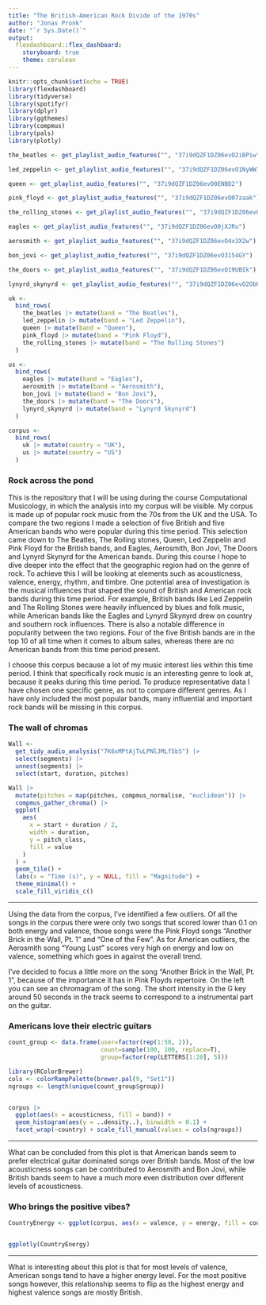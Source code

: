 ```yaml
---
title: "The British-American Rock Divide of the 1970s"
author: "Jonas Pronk"
date: "`r Sys.Date()`"
output: 
  flexdashboard::flex_dashboard:
    storyboard: true
    theme: cerulean
---
```


```r
knitr::opts_chunk$set(echo = TRUE)
library(flexdashboard)
library(tidyverse)
library(spotifyr)
library(dplyr)
library(ggthemes)
library(compmus)
library(pals)
library(plotly)
```

```r
the_beatles <- get_playlist_audio_features("", "37i9dQZF1DZ06evO2iBPiw")

led_zeppelin <- get_playlist_audio_features("", "37i9dQZF1DZ06evO1NyWWI")

queen <- get_playlist_audio_features("", "37i9dQZF1DZ06evO0ENBD2")

pink_floyd <- get_playlist_audio_features("", "37i9dQZF1DZ06evO07zaak")

the_rolling_stones <- get_playlist_audio_features("", "37i9dQZF1DZ06evO19s0CZ")

eagles <- get_playlist_audio_features("", "37i9dQZF1DZ06evO0jXJRu")

aerosmith <- get_playlist_audio_features("", "37i9dQZF1DZ06evO4x3X2w")

bon_jovi <- get_playlist_audio_features("", "37i9dQZF1DZ06evO3154GY")

the_doors <- get_playlist_audio_features("", "37i9dQZF1DZ06evO19UBIk")

lynyrd_skynyrd <- get_playlist_audio_features("", "37i9dQZF1DZ06evO2ObHwc")

uk <-
  bind_rows(
    the_beatles |> mutate(band = "The Beatles"),
    led_zeppelin |> mutate(band = "Led Zeppelin"),
    queen |> mutate(band = "Queen"),
    pink_floyd |> mutate(band = "Pink Floyd"),
    the_rolling_stones |> mutate(band = "The Rolling Stones")
  )

us <-
  bind_rows(
    eagles |> mutate(band = "Eagles"),
    aerosmith |> mutate(band = "Aerosmith"),
    bon_jovi |> mutate(band = "Bon Jovi"),
    the_doors |> mutate(band = "The Doors"),
    lynyrd_skynyrd |> mutate(band = "Lynyrd Skynyrd")
  )

corpus <-
  bind_rows(
    uk |> mutate(country = "UK"),
    us |> mutate(country = "US")
  )
```

### Rock across the pond


This is the repository that I will be using during the course Computational Musicology, in which the analysis into my corpus will be visible. My corpus is made up of popular rock music from the 70s from the UK and the USA. To compare the two regions I made a selection of five British and five American bands who were popular during this time period. This selection came down to The Beatles, The Rolling stones, Queen, Led Zeppelin and Pink Floyd for the British bands, and Eagles, Aerosmith, Bon Jovi, The Doors and Lynyrd Skynyrd for the American bands. During this course I hope to dive deeper into the effect that the geographic region had on the genre of rock. To achieve this I will be looking at elements such as acousticness, valence, energy, rhythm, and timbre.
One potential area of investigation is the musical influences that shaped the sound of British and American rock bands during this time period. For example, British bands like Led Zeppelin and The Rolling Stones were heavily influenced by blues and folk music, while American bands like the Eagles and Lynyrd Skynyrd drew on country and southern rock influences. There is also a notable difference in popularity between the two regions. Four of the five British bands are in the top 10 of all time when it comes to album sales, whereas there are no American bands from this time period present.


I choose this corpus because a lot of my music interest lies within this time period. I think that specifically rock music is an interesting genre to look at, because it peaks during this time period. To produce representative data I have chosen one specific genre, as not to compare different genres. As I have only included the most popular bands, many influential and important rock bands will be missing in this corpus.


### The wall of chromas

```r
Wall <-
  get_tidy_audio_analysis("7K6xMPtAjTuLPNlJMLf5bS") |>
  select(segments) |>
  unnest(segments) |>
  select(start, duration, pitches)

Wall |>
  mutate(pitches = map(pitches, compmus_normalise, "euclidean")) |>
  compmus_gather_chroma() |> 
  ggplot(
    aes(
      x = start + duration / 2,
      width = duration,
      y = pitch_class,
      fill = value
    )
  ) +
  geom_tile() +
  labs(x = "Time (s)", y = NULL, fill = "Magnitude") +
  theme_minimal() +
  scale_fill_viridis_c()
```

***

Using the data from the corpus, I've identified a few outliers. Of all the songs in the corpus there were only two songs that scored lower than 0.1 on both energy and valence, those songs were the Pink Floyd songs "Another Brick in the Wall, Pt. 1" and "One of the Few". As for American outliers, the Aerosmith song "Young Lust" scores very high on energy and low on valence, something which goes in against the overall trend.

I've decided to focus a little more on the song "Another Brick in the Wall, Pt. 1", because of the importance it has in Pink Floyds repertoire. On the left you can see an chromagram of the song. The short intensity in the G key around 50 seconds in the track seems to correspond to a instrumental part on the guitar.


### Americans love their electric guitars

```r
count_group <- data.frame(user=factor(rep(1:50, 2)), 
                          count=sample(100, 100, replace=T), 
                          group=factor(rep(LETTERS[1:20], 5)))

library(RColorBrewer)
cols <- colorRampPalette(brewer.pal(9, "Set1"))
ngroups <- length(unique(count_group$group))


corpus |>
  ggplot(aes(x = acousticness, fill = band)) +
  geom_histogram(aes(y = ..density..), binwidth = 0.1) +
  facet_wrap(~country) + scale_fill_manual(values = cols(ngroups))
```

***

What can be concluded from this plot is that American bands seem to prefer electrical guitar dominated songs over British bands. Most of the low acousticness songs can be contributed to Aerosmith and Bon Jovi, while British bands seem to have a much more even distribution over different levels of acousticness.

### Who brings the positive vibes?

```r
CountryEnergy <- ggplot(corpus, aes(x = valence, y = energy, fill = country, color = country, text = track.name)) + geom_point(alpha = 0.6, shape = 21, stroke = 1) + theme_tufte() + xlim(0, 1) + ylim(0, 1) + geom_smooth()


ggplotly(CountryEnergy)
```

***

What is interesting about this plot is that for most levels of valence, American songs tend to have a higher energy level. For the most positive songs however, this relationship seems to flip as the highest energy and highest valence songs are mostly British.

